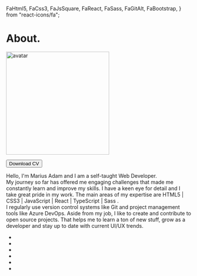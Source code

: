   FaHtml5,
  FaCss3,
  FaJsSquare,
  FaReact,
  FaSass,
  FaGitAlt,
  FaBootstrap,
} from "react-icons/fa";



<div className="about">
  <h1>
    About<span>.</span>
  </h1>
  <div className="row">
    <div className="left-col">
      <img src={Avatar} width="280" alt="avatar"></img>
      <p>
        <a
          href="https://drive.google.com/file/d/1k4uEQLHBdigtBjI2B1FuOCgjUtbZxxNi/view?usp=sharing"
          target="_blank"
          rel="noopener noreferrer"
        >
          <button className="download-button"> Download CV</button>
        </a>
      </p>
    </div>
    <div className="right-col">
      <p>
        Hello, I'm <span>Marius Adam</span> and I am a self-taught
        <span> Web Developer</span>.<br /> My journey so far has offered me engaging
        challenges that made me constantly learn and improve my skills. I have a
        keen eye for detail and I take great pride in my work. The main areas of
        my expertise are <span>HTML5</span> | <span>CSS3</span> | <span>
          JavaScript
        </span> | <span>React</span> | <span>TypeScript</span> | <span>
          Sass
        </span>. <br />I regularly use version control systems like <span>
          Git
        </span> and project management tools like <span>Azure DevOps</span>. Aside
        from my job, I like to create and contribute to open source projects. That
        helps me to learn a ton of new stuff, grow as a developer and stay up to
        date with current <span>UI/UX</span> trends.
      </p>
    </div>
  </div>
  <ul className="skill-list">
    <li>
      <FaHtml5 size="3.5em" />
    </li>
    <li>
      <FaCss3 size="3.5em" />
    </li>
    <li>
      <FaJsSquare size="3.5em" />
    </li>
    <li>
      <FaReact size="3.5em" />
    </li>
    <li>
      <FaSass size="3.5em" />
    </li>
    <li>
      <FaGitAlt size="3.5em" />
    </li>
  </ul>
</div>
